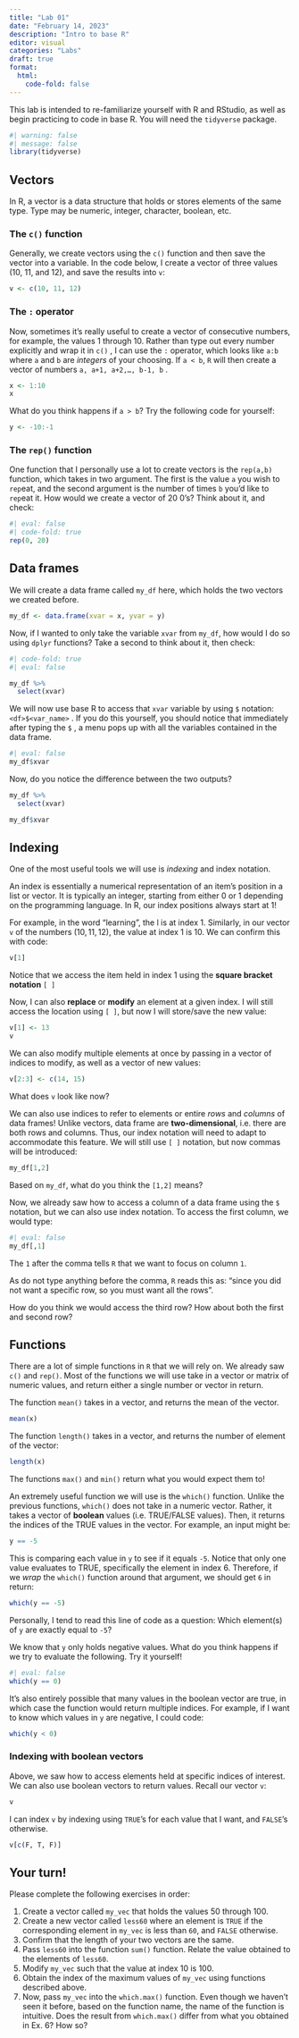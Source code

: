```yaml
---
title: "Lab 01"
date: "February 14, 2023"
description: "Intro to base R"
editor: visual
categories: "Labs"
draft: true
format:
  html: 
    code-fold: false
---
```


This lab is intended to re-familiarize yourself with R and RStudio, as well as begin practicing to code in base R. You will need the `tidyverse` package.

```r
#| warning: false
#| message: false
library(tidyverse)
```

## Vectors

In R, a vector is a data structure that holds or stores elements of the same type. Type may be numeric, integer, character, boolean, etc.

### The `c()` function

Generally, we create vectors using the `c()` function and then save the vector into a variable. In the code below, I create a vector of three values (10, 11, and 12), and save the results into `v`:

```r
v <- c(10, 11, 12)
```

### The `:` operator

Now, sometimes it's really useful to create a vector of consecutive numbers, for example, the values 1 through 10. Rather than type out every number explicitly and wrap it in `c()` , I can use the `:` operator, which looks like `a:b` where `a` and `b` are *integers* of your choosing. If `a < b`, `R` will then create a vector of numbers `a, a+1, a+2,…, b-1, b` .

```r
x <- 1:10
x
```

What do you think happens if `a > b`? Try the following code for yourself:

```r
y <- -10:-1
```

### The `rep()` function

One function that I personally use a lot to create vectors is the `rep(a,b)` function, which takes in two argument. The first is the value `a` you wish to `rep`eat, and the second argument is the number of times `b` you'd like to `rep`eat it. How would we create a vector of 20 0's? Think about it, and check:

```r
#| eval: false
#| code-fold: true
rep(0, 20)
```

## Data frames

We will create a data frame called `my_df` here, which holds the two vectors we created before.

```r
my_df <- data.frame(xvar = x, yvar = y)
```

Now, if I wanted to only take the variable `xvar` from `my_df`, how would I do so using `dplyr` functions? Take a second to think about it, then check:

```r
#| code-fold: true 
#| eval: false

my_df %>%
  select(xvar)

```

We will now use base R to access that `xvar` variable by using `$` notation: `<df>$<var_name>` . If you do this yourself, you should notice that immediately after typing the `$` , a menu pops up with all the variables contained in the data frame.

```r
#| eval: false
my_df$xvar
```

Now, do you notice the difference between the two outputs?

```r
my_df %>%
  select(xvar)

my_df$xvar
```

## Indexing

One of the most useful tools we will use is *indexing* and index notation.

An index is essentially a numerical representation of an item's position in a list or vector. It is typically an integer, starting from either 0 or 1 depending on the programming language. In R, our index positions always start at 1!

For example, in the word "learning", the l is at index 1. Similarly, in our vector `v` of the numbers $(10, 11, 12)$, the value at index 1 is 10. We can confirm this with code:

```r
v[1]
```

Notice that we access the item held in index 1 using the **square bracket notation** `[ ]`

Now, I can also **replace** or **modify** an element at a given index. I will still access the location using `[ ]`, but now I will store/save the new value:

```r
v[1] <- 13
v
```

We can also modify multiple elements at once by passing in a vector of indices to modify, as well as a vector of new values:

```r
v[2:3] <- c(14, 15)
```

What does `v` look like now?

We can also use indices to refer to elements or entire *rows* and *columns* of data frames! Unlike vectors, data frame are **two-dimensional**, i.e. there are both rows and columns. Thus, our index notation will need to adapt to accommodate this feature. We will still use `[ ]` notation, but now commas will be introduced:

```r
my_df[1,2]
```

Based on `my_df`, what do you think the `[1,2]` means?

Now, we already saw how to access a column of a data frame using the `$` notation, but we can also use index notation. To access the first column, we would type:

```r
#| eval: false
my_df[,1]
```

The `1` after the comma tells `R` that we want to focus on column `1`.

As do not type anything before the comma, `R` reads this as: "since you did not want a specific row, so you must want all the rows".

How do you think we would access the third row? How about both the first and second row?

## Functions

There are a lot of simple functions in `R` that we will rely on. We already saw `c()` and `rep()`. Most of the functions we will use take in a vector or matrix of numeric values, and return either a single number or vector in return.

The function `mean()` takes in a vector, and returns the mean of the vector.

```r
mean(x)
```

The function `length()` takes in a vector, and returns the number of element of the vector:

```r
length(x)
```

The functions `max()` and `min()` return what you would expect them to!

An extremely useful function we will use is the `which()` function. Unlike the previous functions, `which()` does not take in a numeric vector. Rather, it takes a vector of **boolean** values (i.e. TRUE/FALSE values). Then, it returns the indices of the TRUE values in the vector. For example, an input might be:

```r
y == -5
```

This is comparing each value in `y` to see if it equals `-5`. Notice that only one value evaluates to TRUE, specifically the element in index 6. Therefore, if we *wrap* the `which()` function around that argument, we should get `6` in return:

```r
which(y == -5)
```

Personally, I tend to read this line of code as a question: Which element(s) of `y` are exactly equal to `-5`?

We know that `y` only holds negative values. What do you think happens if we try to evaluate the following. Try it yourself!

```r
#| eval: false
which(y == 0)
```

It's also entirely possible that many values in the boolean vector are true, in which case the function would return multiple indices. For example, if I want to know which values in `y` are negative, I could code:

```r
which(y < 0)
```

### Indexing with boolean vectors

Above, we saw how to access elements held at specific indices of interest. We can also use boolean vectors to return values. Recall our vector `v`:

```r
v
```

I can index `v` by indexing using `TRUE`'s for each value that I want, and `FALSE`'s otherwise.

```r
v[c(F, T, F)]
```

## Your turn!

Please complete the following exercises in order:

1.  Create a vector called `my_vec` that holds the values 50 through 100.
2.  Create a new vector called `less60` where an element is `TRUE` if the corresponding element in `my_vec` is less than `60`, and `FALSE` otherwise.
3.  Confirm that the length of your two vectors are the same.
4.  Pass `less60` into the function `sum()` function. Relate the value obtained to the elements of `less60`.
5.  Modify `my_vec` such that the value at index 10 is 100.
6.  Obtain the index of the maximum values of `my_vec` using functions described above.
7.  Now, pass `my_vec` into the `which.max()` function. Even though we haven't seen it before, based on the function name, the name of the function is intuitive. Does the result from `which.max()` differ from what you obtained in Ex. 6? How so?
